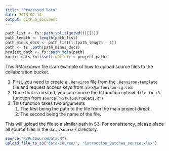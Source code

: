 ```yaml
---
title: "Processed Data"
date: 2023-02-14
output: github_document
---
```


```r
path_list <- fs::path_split(getwd())[[1]]
path_length <- length(path_list)
path_minus_docs <- path_list[1:(path_length - 1)]
path <- fs::path(path_minus_docs)
project_path <- fs::path_join(path)
knitr::opts_knit$set(root.dir = project_path)
```

This RMarkdown file is an example of how to upload source files to the collaboration bucket.

1. First, you need to create a `.Renviron` file from the `.Renviron-template` file and request access keys from `alex@antonison-cg.com`.
2. Once that is created, you can source the R function `upload_file_to_s3` function from `source("R/PutSourceData.R")`
3. This function takes two arguments
    1. The first being the path to the file from the main project direct.
    2. The second being the name of the file.

This will upload the file to a similar path in S3. For consistency, please place all source files in the `data/source/` directory.

```r
source("R/PutSourceData.R")
upload_file_to_s3("data/source/", "Extraction_Batches_source.xlsx")
```

